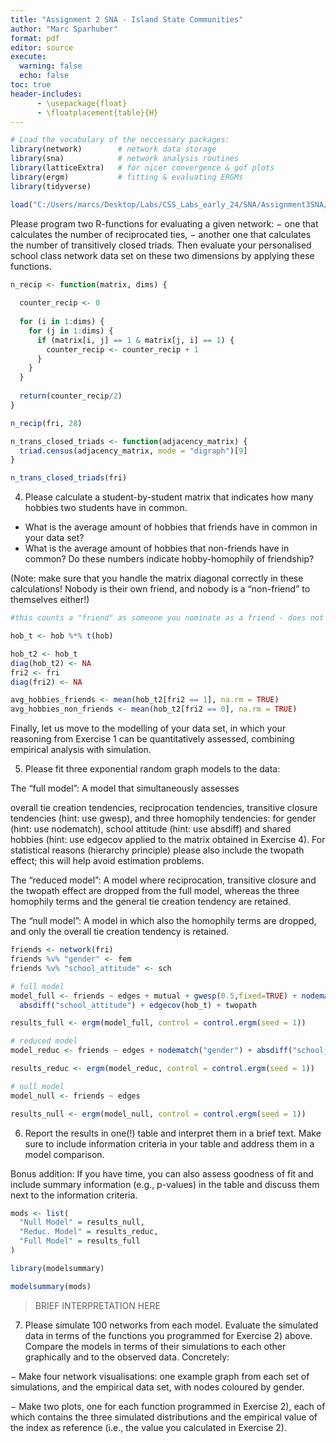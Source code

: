 ```yaml
---
title: "Assignment 2 SNA - Island State Communities"
author: "Marc Sparhuber"
format: pdf
editor: source
execute:
  warning: false
  echo: false
toc: true
header-includes:
      - \usepackage{float}
      - \floatplacement{table}{H}
---
```


\newpage 

```r
# Load the vocabulary of the neccessary packages:
library(network)		# network data storage
library(sna)			# network analysis routines
library(latticeExtra)	# for nicer convergence & gof plots
library(ergm)			# fitting & evaluating ERGMs
library(tidyverse)

load("C:/Users/marcs/Desktop/Labs/CSS_Labs_early_24/SNA/Assignment3SNA/marsp357.RData")
```

Please program two R-functions for evaluating a given network:
− one that calculates the number of reciprocated ties,
− another one that calculates the number of transitively closed triads.
Then evaluate your personalised school class network data set on these two dimensions by
applying these functions. 


```r
n_recip <- function(matrix, dims) {
  
  counter_recip <- 0
  
  for (i in 1:dims) {
    for (j in 1:dims) {
      if (matrix[i, j] == 1 & matrix[j, i] == 1) {
        counter_recip <- counter_recip + 1
      }
    }
  }
  
  return(counter_recip/2)
}

n_recip(fri, 28)
```

```r
n_trans_closed_triads <- function(adjacency_matrix) {
  triad.census(adjacency_matrix, mode = "digraph")[9]
}

n_trans_closed_triads(fri)
```

4) Please calculate a student-by-student matrix that indicates how many hobbies two students have in common.

- What is the average amount of hobbies that friends have in common in your data set? 
- What is the average amount of hobbies that non-friends have in common? Do these numbers indicate hobby-homophily of friendship?

(Note: make sure that you handle the matrix diagonal correctly in these calculations!
Nobody is their own friend, and nobody is a “non-friend” to themselves either!) 

```r
#this counts a "friend" as someone you nominate as a friend - does not need to be reciprocal!

hob_t <- hob %*% t(hob)

hob_t2 <- hob_t
diag(hob_t2) <- NA
fri2 <- fri
diag(fri2) <- NA

avg_hobbies_friends <- mean(hob_t2[fri2 == 1], na.rm = TRUE)
avg_hobbies_non_friends <- mean(hob_t2[fri2 == 0], na.rm = TRUE)
```

Finally, let us move to the modelling of your data set, in which your reasoning from Exercise 1 can be quantitatively assessed, combining empirical analysis with simulation.

5) Please fit three exponential random graph models to the data:

The “full model”: A model that simultaneously assesses 

overall tie creation tendencies, 
reciprocation tendencies, 
transitive closure tendencies (hint: use gwesp), and 
three homophily tendencies: 
for gender (hint: use nodematch), 
school attitude (hint: use absdiff) and 
shared hobbies (hint: use edgecov applied to the matrix obtained in Exercise 4). 
For statistical reasons (hierarchy principle) please also include the twopath effect; this will help avoid estimation problems.

The “reduced model”: A model where reciprocation, transitive closure and the twopath effect are dropped from the full model, whereas the three homophily terms and the general tie creation tendency are retained.

The “null model”: A model in which also the homophily terms are dropped, and only the overall tie creation tendency is retained. 

```r
friends <- network(fri)
friends %v% "gender" <- fem
friends %v% "school_attitude" <- sch

# full model
model_full <- friends ~ edges + mutual + gwesp(0.5,fixed=TRUE) + nodematch("gender") +
  absdiff("school_attitude") + edgecov(hob_t) + twopath

results_full <- ergm(model_full, control = control.ergm(seed = 1))

# reduced model
model_reduc <- friends ~ edges + nodematch("gender") + absdiff("school_attitude") + edgecov(hob_t)

results_reduc <- ergm(model_reduc, control = control.ergm(seed = 1))

# null model
model_null <- friends ~ edges

results_null <- ergm(model_null, control = control.ergm(seed = 1))
```

6) Report the results in one(!) table and interpret them in a brief text. Make sure to include information criteria in your table and address them in a model comparison.

Bonus addition: If you have time, you can also assess goodness of fit and include summary information (e.g., p-values) in the table and discuss them next to the information criteria. 

```r
mods <- list(
  "Null Model" = results_null,
  "Reduc. Model" = results_reduc,
  "Full Model" = results_full
)

library(modelsummary)

modelsummary(mods)
```

> BRIEF INTERPRETATION HERE

7) Please simulate 100 networks from each model. Evaluate the simulated data in terms of the functions you programmed for Exercise 2) above. Compare the models in terms of their simulations to each other graphically and to the observed data. Concretely:

− Make four network visualisations: one example graph from each set of simulations, and the empirical data set, with nodes coloured by gender.

− Make two plots, one for each function programmed in Exercise 2), each of which contains the three simulated distributions and the empirical value of the index as reference (i.e., the value you calculated in Exercise 2). 

```r

```

